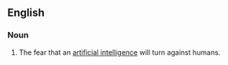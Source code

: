 ==English==

===Noun===
{{en-noun|head=[[Frankenstein]] [[complex]]|es}}

# The fear that an [[artificial intelligence]] will turn against humans.